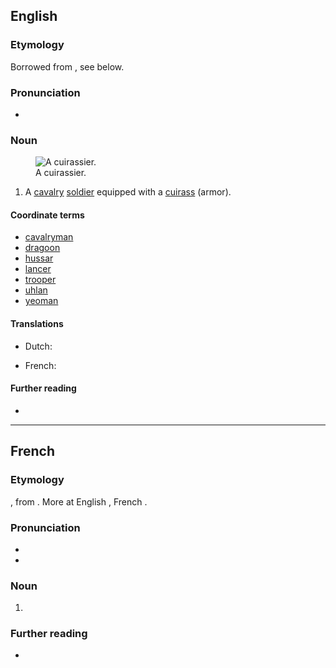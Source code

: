 ==English==

===Etymology===
Borrowed from {{bor|en|fr|cuirassier}}, see below.

===Pronunciation===
* {{rhymes|en|ɪə(ɹ)|s=3}}

===Noun===
{{en-noun}}
[[File:Napoleon Cuirassier in 1809 by Bellange.jpg|thumb|A cuirassier.]]
# {{lb|en|historical|military}} A [[cavalry]] [[soldier]] equipped with a [[cuirass]] (armor).

====Coordinate terms====
{{top3}}
* [[cavalryman]]
* [[dragoon]]
* [[hussar]]
* [[lancer]]
* [[trooper]]
* [[uhlan]]
* [[yeoman]]
{{bottom}}

====Translations====
{{trans-top}}
* Dutch: {{t+|nl|kurassier|m}}
{{trans-mid}}
* French: {{t+|fr|cuirassier|m}}
{{trans-bottom}}

====Further reading====
* {{pedia}}

----

==French==

===Etymology===
{{uder|fr|fro|cuiracer}}, from {{af|fro|cuirace|-er|nocat=1}}. More at English {{m|en|cuirass}}, French {{m|fr|cuirasse}}.

===Pronunciation===
* {{fr-IPA}}
* {{audio|fr|LL-Q150 (fra)-Lepticed7-cuirassier.wav|Audio}}

===Noun===
{{fr-noun|m}}

# {{l|en|cuirassier}}

===Further reading===
* {{R:TLFi}}

{{C|fr|Military}}